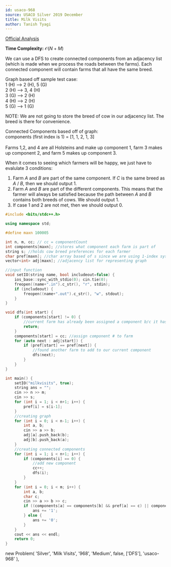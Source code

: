 ```yaml
---
id: usaco-968
source: USACO Silver 2019 December
title: Milk Visits
author: Tanish Tyagi
---
```


[Official Analysis](http://www.usaco.org/current/data/sol_milkvisits_silver_dec19.html)

<LanguageSection>

<CPPSection>

**Time Complexity:** $\mathcal{O}(N+M)$

We can use a DFS to create connected components from an adjacency list (which is made when we process the roads between the farms). Each connected component will contain farms that all have the same breed. 

Graph based off sample test case: <br/>
1 (H) --> 2 (H), 5 (G) <br/>
2 (H) --> 3, 4 (H) <br/>
3 (G) --> 2 (H) <br/>
4 (H) --> 2 (H) <br/>
5 (G) --> 1 (G) <br/>

NOTE: We are not going to store the breed of cow in our adjacency list. The breed is there for convenience.

Connected Components based off of graph: <br/>
components (first index is 1) = [1, 1, 2, 1, 3] <br/> <br/>
Farms 1,2, and 4 are all Holsteins and make up component 1, farm 3 makes up component 2, and farm 5 makes up component 3. 

When it comes to seeing which farmers will be happy, we just have to evalulate 3 conditions: <br/>
1. Farm $A$ and $B$ are part of the same component. If $C$ is the same breed as $A$ / $B$, then we should output 1.
2. Farm $A$ and $B$ are part of the different components. This means that the farmer will always be satisfied because the path between $A$ and $B$ contains both breeds of cows. We should output 1.
3. If case 1 and 2 are not met, then we should output 0.

```cpp
#include <bits/stdc++.h>

using namespace std;

#define maxn 100005

int n, m, cc; // cc = componentCount
int components[maxn]; //stores what component each farm is part of
string s; //holds cow breed preferences for each farmer
char pref[maxn]; //char array based of s since we are using 1-index system
vector<int> adj[maxn]; //adjacency list for representing graph

//input function
void setIO(string name, bool includeout=false) { 
    ios_base::sync_with_stdio(0); cin.tie(0); 
    freopen((name+".in").c_str(), "r", stdin); 
    if (includeout) {
        freopen((name+".out").c_str(), "w", stdout);
    }
}

void dfs(int start) {
    if (components[start] != 0) {
		//current farm has already been assigned a component b/c it has already been visited
        return;
    }
    components[start] = cc; //assign component # to farm
    for (auto next : adj[start]) {
        if (pref[start] == pref[next]) {
			//found another farm to add to our current component
            dfs(next);
        }
    }
}

int main() {
    setIO("milkvisits", true);
    string ans = "";
    cin >> n >> m;
    cin >> s;
    for (int i = 1; i < n+1; i++) {
        pref[i] = s[i-1];
    }
	//creating graph
    for (int i = 0; i < n-1; i++) {
        int a, b;
        cin >> a >> b;
        adj[a].push_back(b);
        adj[b].push_back(a);
    }
	//creating connected components
    for (int i = 1; i < n+1; i++) {
		if (components[i] == 0) {
			//add new component
			cc++;
			dfs(i);
    	}
	}
    for (int i = 0; i < m; i++) {
        int a, b;
        char c;
        cin >> a >> b >> c;
        if ((components[a] == components[b] && pref[a] == c) || components[a] != components[b]) {
            ans += '1';
        } else {
            ans += '0';
        }
    }
    cout << ans << endl;
    return 0;
}
```
</CPPSection>

new Problem(
  'Silver',
  'Milk Visits',
  '968',
  'Medium',
  false,
  ['DFS'],
  'usaco-968'
),

</LanguageSection>
